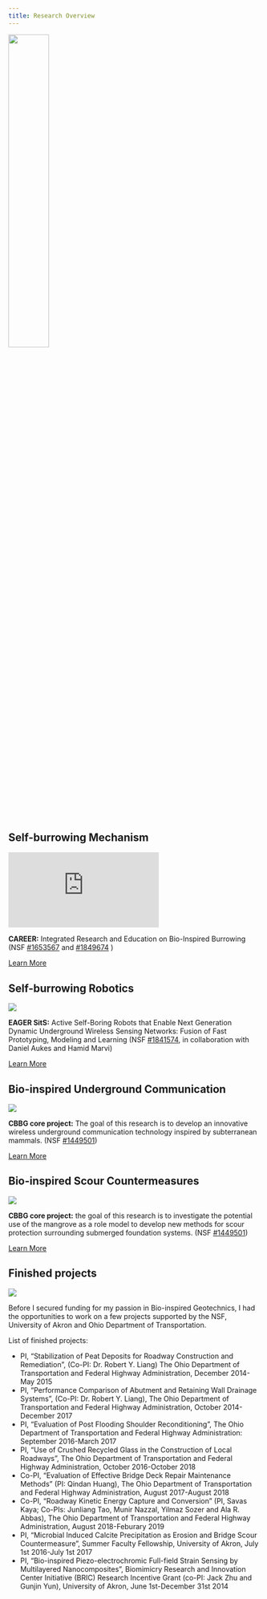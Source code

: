 ```yaml
---
title: Research Overview
---
```


![](img/triangle.png){width=40% .mx-auto .d-block}

## Self-burrowing Mechanism 

::: {layout="[40, 60]"}
::: {.ratio .ratio-16x9}
<iframe src="https://www.youtube.com/embed/FGYN0RXIR-c" title="YouTube video player" frameborder="0" allow="accelerometer; clipboard-write; encrypted-media; gyroscope; picture-in-picture" allowfullscreen></iframe>
:::

::: {}
**CAREER:** Integrated Research and Education on Bio-Inspired Burrowing (NSF [#1653567](https://www.nsf.gov/awardsearch/showAward?AWD_ID=1653567&HistoricalAwards=false) and  [#1849674](https://www.nsf.gov/awardsearch/showAward?AWD_ID=1841574) )

[Learn More](./self-burrowing-mechanisms.qmd){.btn .btn-primary}

:::

:::

## Self-burrowing Robotics

::: {layout="[40, 60]"}
![](img/softrobots.png)

::: {}
**EAGER SitS:** Active Self-Boring Robots that Enable Next Generation Dynamic Underground Wireless Sensing Networks: Fusion of Fast Prototyping, Modeling and Learning (NSF [#1841574](https://nsf.gov/awardsearch/showAward?AWD_ID=1849674&HistoricalAwards=false), in collaboration with Daniel Aukes and Hamid Marvi)

[Learn More](./self-burrowing-robotics.qmd){.btn .btn-primary}
:::
:::

## Bio-inspired Underground Communication

::: {layout="[40, 60]"}
![](img/communication.png)

::: {}
**CBBG core project:** The goal of this research is to develop an innovative wireless underground communication technology inspired by subterranean mammals. (NSF [#1449501](https://www.nsf.gov/awardsearch/showAward?AWD_ID=1449501))

[Learn More](./communication.qmd){.btn .btn-primary}
:::
:::

## Bio-inspired Scour Countermeasures

::: {layout="[40, 60]"}
![](img/scour.png)

::: {}
**CBBG core project:** the goal of this research is to investigate the potential use of the mangrove as a role model to develop new methods for scour protection surrounding submerged foundation systems. (NSF [#1449501](https://www.nsf.gov/awardsearch/showAward?AWD_ID=1449501))

[Learn More](./scour.qmd){.btn .btn-primary}
:::
:::

## Finished projects 

::: {layout="[40, 60]"}

![](img/akronprojects.png)

::: {}
Before I secured funding for my passion in Bio-inspired Geotechnics, I had the opportunities to work on a few projects supported by the NSF, University of Akron and Ohio Department of Transportation.

::: {.accordion}
::: {.accordion-item}

::: {.accordion-button .collapsed data-bs-toggle="collapse" data-bs-target="#collapseOne"}

List of finished projects: 
:::

::: {#collapseOne .accordion-collapse .collapse} 

* PI, “Stabilization of Peat Deposits for Roadway Construction and Remediation”, (Co-PI: Dr. Robert Y. Liang) The Ohio Department of Transportation and Federal Highway Administration, December 2014-May 2015
* PI, “Performance Comparison of Abutment and Retaining Wall Drainage Systems”, (Co-PI: Dr. Robert Y. Liang), The Ohio Department of Transportation and Federal Highway Administration, October 2014-December 2017
* PI, “Evaluation of Post Flooding Shoulder Reconditioning”, The Ohio Department of Transportation and Federal Highway Administration: September 2016-March 2017
* PI, “Use of Crushed Recycled Glass in the Construction of Local Roadways”, The Ohio Department of Transportation and Federal Highway Administration, October 2016-October 2018
* Co-PI, “Evaluation of Effective Bridge Deck Repair Maintenance Methods” (PI: Qindan Huang), The Ohio Department of Transportation and Federal Highway Administration, August 2017-August 2018
* Co-PI, “Roadway Kinetic Energy Capture and Conversion” (PI, Savas Kaya; Co-PIs: Junliang Tao, Munir Nazzal, Yilmaz Sozer and Ala R. Abbas), The Ohio Department of Transportation and Federal Highway Administration, August 2018-Feburary 2019
* PI, “Microbial Induced Calcite Precipitation as Erosion and Bridge Scour Countermeasure”, Summer Faculty Fellowship, University of Akron, July 1st 2016-July 1st 2017
* PI, “Bio-inspired Piezo-electrochromic Full-field Strain Sensing by Multilayered Nanocomposites”, Biomimicry Research and Innovation Center Initiative (BRIC) Research Incentive Grant (co-PI: Jack Zhu and Gunjin Yun), University of Akron, June 1st-December 31st 2014

:::
:::
:::
:::
:::
